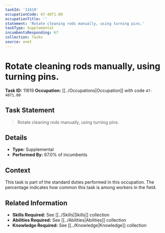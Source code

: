 ```yaml
---
taskId: '11619'
occupationCode: 47-4071.00
occupationTitle: ''
statement: 'Rotate cleaning rods manually, using turning pins.'
taskType: Supplemental
incumbentsResponding: 67
collection: Tasks
source: onet
---
```

# Rotate cleaning rods manually, using turning pins.

**Task ID:** 11619
**Occupation:** [[../Occupations|Occupation]] with code `47-4071.00`

## Task Statement

> Rotate cleaning rods manually, using turning pins.

## Details

- **Type:** Supplemental
- **Performed By:** 67.0% of incumbents

## Context

This task is part of the standard duties performed in this occupation. The percentage indicates how common this task is among workers in the field.

## Related Information

- **Skills Required:** See [[../Skills|Skills]] collection
- **Abilities Required:** See [[../Abilities|Abilities]] collection
- **Knowledge Required:** See [[../Knowledge|Knowledge]] collection
